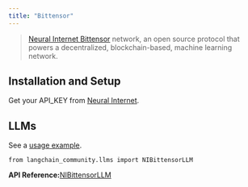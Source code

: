 ```yaml
---
title: "Bittensor"
---
```


> [Neural Internet Bittensor](https://neuralinternet.ai/) network, an open source protocol that powers a decentralized, blockchain-based, machine learning network.

## Installation and Setup

Get your API\_KEY from [Neural Internet](https://neuralinternet.ai/).

## LLMs

See a [usage example](/src/oss/integrations/llms/bittensor).

```
from langchain_community.llms import NIBittensorLLM
```

**API Reference:**[NIBittensorLLM](https://python.langchain.com/api_reference/community/llms/langchain_community.llms.bittensor.NIBittensorLLM.html)
